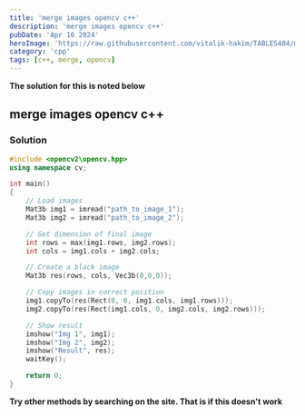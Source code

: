 ```yaml
---
title: 'merge images opencv c++'
description: 'merge images opencv c++'
pubDate: 'Apr 16 2024'
heroImage: 'https://raw.githubusercontent.com/vitalik-hakim/TABLES404/main/error_b/c++.png'
category: 'cpp'
tags: [c++, merge, opencv]
---
```


**The solution for this is noted below**

## merge images opencv c++

### Solution

```cpp
#include <opencv2\opencv.hpp>
using namespace cv;

int main()
{
    // Load images
    Mat3b img1 = imread("path_to_image_1");
    Mat3b img2 = imread("path_to_image_2");

    // Get dimension of final image
    int rows = max(img1.rows, img2.rows);
    int cols = img1.cols + img2.cols;

    // Create a black image
    Mat3b res(rows, cols, Vec3b(0,0,0));

    // Copy images in correct position
    img1.copyTo(res(Rect(0, 0, img1.cols, img1.rows)));
    img2.copyTo(res(Rect(img1.cols, 0, img2.cols, img2.rows)));

    // Show result
    imshow("Img 1", img1);
    imshow("Img 2", img2);
    imshow("Result", res);
    waitKey();

    return 0;
}
```

**Try other methods by searching on the site. That is if this doesn't work**
